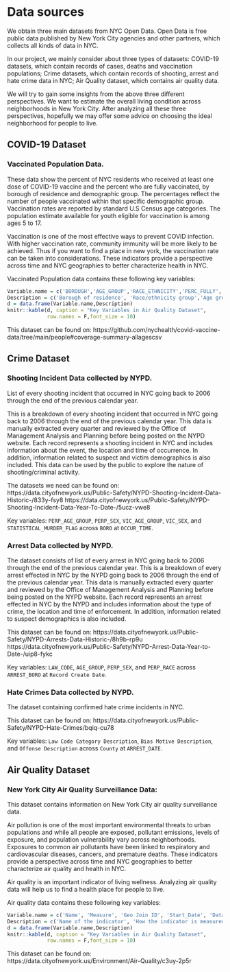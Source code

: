 # Data sources

We obtain three main datasets from NYC Open Data. Open Data is free public data published by New York City agencies and other partners, which collects all kinds of data in NYC.

In our project, we mainly consider about three types of datasets: COVID-19 datasets, which contain records of cases, deaths and vaccination populations; Crime datasets, which contain records of shooting, arrest and hate crime data in NYC; Air Quality dataset, which contains air quality data.

We will try to gain some insights from the above three different perspectives. We want to estimate the overall living condition across neighborhoods in New York City. After analyzing all these three perspectives, hopefully we may offer some advice on choosing the ideal neighborhood for people to live.

## COVID-19 Dataset

### Vaccinated Population Data.

These data show the percent of NYC residents who received at least one dose of COVID-19 vaccine and the percent who are fully vaccinated, by borough of residence and demographic group. The percentages reflect the number of people vaccinated within that specific demographic group. Vaccination rates are reported by standard U.S Census age categories. The population estimate available for youth eligible for vaccination is among ages 5 to 17.

Vaccination is one of the most effective ways to prevent COVID infection. With higher vaccination rate, community immunity will be more likely to be achieved. Thus if you want to find a place in new york, the vaccination rate can be taken into considerations. These indicators provide a perspective across time and NYC geographies to better characterize  health in NYC.

Vaccinated Population data contains these following key variables: 

```r
Variable.name = c('BOROUGH','AGE_GROUP','RACE_ETHNICITY','PERC_FULLY','PERC_1PLUS')
Description = c('Borough of residence', 'Race/ethnicity group','Age group in years','Estimated percentage of people fully vaccinated', 'Estimated percentage of people vaccinated')
d = data.frame(Variable.name,Description)
knitr::kable(d, caption = "Key Variables in Air Quality Dataset",
             row.names = F,font_size = 10)
```


This dataset can be found on: https://github.com/nychealth/covid-vaccine-data/tree/main/people#coverage-summary-allagescsv


## Crime Dataset

### Shooting Incident Data collected by NYPD.

List of every shooting incident that occurred in NYC going back to 2006 through the end of the previous calendar year.

This is a breakdown of every shooting incident that occurred in NYC going back to 2006 through the end of the previous calendar year. This data is manually extracted every quarter and reviewed by the Office of Management Analysis and Planning before being posted on the NYPD website. Each record represents a shooting incident in NYC and includes information about the event, the location and time of occurrence. In addition, information related to suspect and victim demographics is also included. This data can be used by the public to explore the nature of shooting/criminal activity.

The datasets we need can be found on: https://data.cityofnewyork.us/Public-Safety/NYPD-Shooting-Incident-Data-Historic-/833y-fsy8
https://data.cityofnewyork.us/Public-Safety/NYPD-Shooting-Incident-Data-Year-To-Date-/5ucz-vwe8

Key variables: `PERP_AGE_GROUP`, `PERP_SEX`, `VIC_AGE_GROUP`, `VIC_SEX`, and `STATISTICAL_MURDER_FLAG` across `BORO` at `OCCUR_TIME`.

### Arrest Data collected by NYPD.

The dataset consists of list of every arrest in NYC going back to 2006 through the end of the previous calendar year. This is a breakdown of every arrest effected in NYC by the NYPD going back to 2006 through the end of the previous calendar year. This data is manually extracted every quarter and reviewed by the Office of Management Analysis and Planning before being posted on the NYPD website. Each record represents an arrest effected in NYC by the NYPD and includes information about the type of crime, the location and time of enforcement.
In addition, information related to suspect demographics is also included.

This dataset can be found on: https://data.cityofnewyork.us/Public-Safety/NYPD-Arrests-Data-Historic-/8h9b-rp9u
https://data.cityofnewyork.us/Public-Safety/NYPD-Arrest-Data-Year-to-Date-/uip8-fykc

Key variables: `LAW_CODE`, `AGE_GROUP`, `PERP_SEX`, and `PERP_RACE` across `ARREST_BORO` at `Record Create Date`.

### Hate Crimes Data collected by NYPD.

The dataset containing confirmed hate crime incidents in NYC.

This dataset can be found on: https://data.cityofnewyork.us/Public-Safety/NYPD-Hate-Crimes/bqiq-cu78

Key variables: `Law Code Category Description`, `Bias Motive Description`, and `Offense Description` across `County` at `ARREST_DATE`.

## Air Quality Dataset

### New York City Air Quality Surveillance Data:

This dataset contains information on New York City air quality surveillance data.

Air pollution is one of the most important environmental threats to urban populations and while all people are exposed, pollutant emissions, levels of exposure, and population vulnerability vary across neighborhoods. Exposures to common air pollutants have been linked to respiratory and cardiovascular diseases, cancers, and premature deaths. These indicators provide a perspective across time and NYC geographies to better characterize air quality and health in NYC.

Air quality is an important indicator of living wellness. Analyzing air quality data will help us to find a health place for people to live.

Air quality data contains these following key variables: 

```r
Variable.name = c('Name', 'Measure', 'Geo Join ID', 'Start_Date', 'Data Value')
Description = c('Name of the indicator', 'How the indicator is measured','Identifier of the neighborhood geographic area','Date value for the start of the time_period', 'The actual data value for this indicator')
d = data.frame(Variable.name,Description)
knitr::kable(d, caption = "Key Variables in Air Quality Dataset",
             row.names = F,font_size = 10)
```
This dataset can be found on: https://data.cityofnewyork.us/Environment/Air-Quality/c3uy-2p5r
